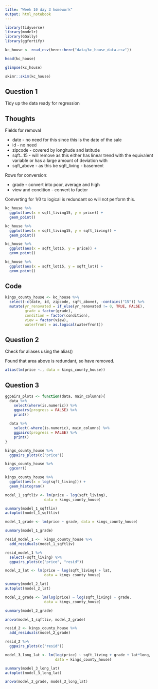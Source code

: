 ```yaml
---
title: "Week 10 day 3 homework"
output: html_notebook
---
```



```r
library(tidyverse)
library(modelr)
library(GGally)
library(ggfortify)
```

```r
kc_house <- read_csv(here::here("data/kc_house_data.csv"))
```

```r
head(kc_house)

glimpse(kc_house)

skimr::skim(kc_house)
```


## Question 1
Tidy up the data ready for regression

## Thoughts
Fields for removal 

* date - no need for this since this is the date of the sale
* id - no need
* zipcode - covered by longitude and latitude
* sqft...15 - will remove as this either has linear trend with the equivalent variable or has a large amount of deviation with
* sqft_above -  as this be sqft_living - basement

Rows for conversion:

* grade - convert into poor, average and high
* view and condition - convert to factor


Converting for 1/0 to logical is redundant so will not perform this.

```r
kc_house %>% 
  ggplot(aes(x = sqft_living15, y = price)) +
  geom_point()

kc_house %>% 
  ggplot(aes(x = sqft_living15, y = sqft_living)) +
  geom_point()

kc_house %>% 
  ggplot(aes(x = sqft_lot15, y = price)) +
  geom_point()

kc_house %>% 
  ggplot(aes(x = sqft_lot15, y = sqft_lot)) +
  geom_point()
```


## Code
```r
kings_county_house <- kc_house %>% 
  select(-c(date, id, zipcode, sqft_above), -contains("15")) %>% 
  mutate(yr_renovated = if_else(yr_renovated != 0, TRUE, FALSE),
         grade = factor(grade),
         condition = factor(condition),
         view = factor(view),
         waterfront = as.logical(waterfront))
```


## Question 2
Check for aliases using the alias()

Found that area above is redundant, so have removed.

```r
alias(lm(price ~., data = kings_county_house))
```



## Question 3

```r
ggpairs_plots <- function(data, main_columns){
  data %>% 
    select(where(is.numeric)) %>% 
    ggpairs(progress = FALSE) %>% 
    print()
  
  data %>% 
    select(-where(is.numeric), main_columns) %>% 
    ggpairs(progress = FALSE) %>% 
    print()
}
```





```r
kings_county_house %>% 
  ggpairs_plots(c("price"))
```


```r
kings_county_house %>% 
  ggcorr()
```

```r
kings_county_house %>% 
  ggplot(aes(x = log(sqft_living))) +
  geom_histogram()
```


```r
model_1_sqftliv <- lm(price ~ log(sqft_living),
                  data = kings_county_house)

summary(model_1_sqftliv)
autoplot(model_1_sqftliv)
```
```r
model_1_grade <- lm(price ~ grade, data = kings_county_house)

summary(model_1_grade)
```



```r
resid_model_1 <-  kings_county_house %>% 
  add_residuals(model_1_sqftliv)

resid_model_1 %>% 
  select(-sqft_living) %>% 
  ggpairs_plots(c("price", "resid"))
```

```r
model_2_lat <- lm(price ~ log(sqft_living) + lat,
                  data = kings_county_house)

summary(model_2_lat)
autoplot(model_2_lat)
```



```r
model_2_grade <- lm(log(price) ~ log(sqft_living) + grade,
                  data = kings_county_house)

summary(model_2_grade)
```

```r
anova(model_1_sqftliv, model_2_grade)
```


```r
resid_2 <- kings_county_house %>% 
  add_residuals(model_2_grade)

resid_2 %>% 
  ggpairs_plots(c("resid"))
```



```r
model_3_long_lat <- lm(log(price) ~ sqft_living + grade + lat*long,
                       data = kings_county_house)

summary(model_3_long_lat)
autoplot(model_3_long_lat)
```


```r
anova(model_2_grade, model_3_long_lat)
```

